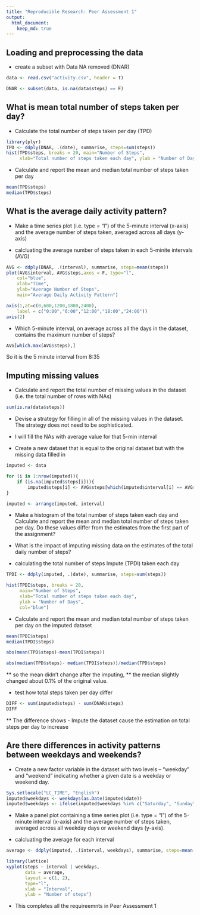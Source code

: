 ```yaml
---
title: "Reproducible Research: Peer Assessment 1"
output: 
  html_document:
    keep_md: true
---
```



## Loading and preprocessing the data
* create a subset with Data NA removed (DNAR)

```r
data <- read.csv("activity.csv", header = T)

DNAR <- subset(data, is.na(data$steps) == F)
```

## What is mean total number of steps taken per day?

* Calculate the total number of steps taken per day (TPD)

```r
library(plyr)
TPD <- ddply(DNAR, .(date), summarise, steps=sum(steps))
hist(TPD$steps, breaks = 20, main="Number of Steps", 
     xlab="Total number of steps taken each day", ylab = "Number of Days", col="blue")
```

* Calculate and report the mean and median total number of steps taken per day

```r
mean(TPD$steps)
median(TPD$steps)
```


## What is the average daily activity pattern?

* Make a time series plot (i.e. type = "l") of the 5-minute interval (x-axis) and the average number of steps taken, averaged across all days (y-axis)

* calcluating the average number of steps taken in each 5-minite intervals (AVG)

```r
AVG <- ddply(DNAR, .(interval), summarise, steps=mean(steps))
plot(AVG$interval, AVG$steps,axes = F, type="l", 
    col="blue", 
    xlab="Time", 
    ylab="Average Number of Steps",
    main="Average Daily Activity Pattern")

axis(1,at=c(0,600,1200,1800,2400), 
    label = c("0:00","6:00","12:00","18:00","24:00"))
axis(2)
```

* Which 5-minute interval, on average across all the days in the dataset, contains the maximum number of steps?

```r
AVG[which.max(AVG$steps),]
```

So it is the 5 minute interval from 8:35

## Imputing missing values

* Calculate and report the total number of missing values in the dataset (i.e. the total number of rows with NAs)

```r
sum(is.na(data$steps))
```

* Devise a strategy for filling in all of the missing values in the dataset. The strategy does not need to be sophisticated.

* I will fill the NAs with average value for that 5-min interval

* Create a new dataset that is equal to the original dataset but with the missing data filled in

```r
imputed <- data

for (i in 1:nrow(imputed)){
    if (is.na(imputed$steps[i])){
        imputed$steps[i] <- AVG$steps[which(imputed$interval[i] == AVG$interval)]}
}

imputed <- arrange(imputed, interval)
```

* Make a histogram of the total number of steps taken each day and Calculate and report the mean and median total number of steps taken per day. Do these values differ from the estimates from the first part of the assignment? 
* What is the impact of imputing missing data on the estimates of the total daily number of steps?

* calculating the total number of steps Impute (TPDI) taken each day

```r
TPDI <- ddply(imputed, .(date), summarise, steps=sum(steps))

hist(TPDI$steps, breaks = 20, 
     main="Number of Steps", 
     xlab="Total number of steps taken each day", 
     ylab = "Number of Days", 
     col="blue")
```

* Calculate and report the mean and median total number of steps taken per day on the imputed dataset

```r
mean(TPDI$steps)
median(TPDI$steps)

abs(mean(TPD$steps)-mean(TPDI$steps))

abs(median(TPD$steps)- median(TPDI$steps))/median(TPD$steps)
```

** so the mean didn't change after the imputing, 
** the median slightly changed about 0.1% of the original value.


* test how total steps taken per day differ

```r
DIFF <- sum(imputed$steps) - sum(DNAR$steps)
DIFF
```

** The difference shows - Impute the dataset cause the estimation on total steps per day to increase

## Are there differences in activity patterns between weekdays and weekends?

* Create a new factor variable in the dataset with two levels -- "weekday" and "weekend" indicating whether a given date is a weekday or weekend day.

```r
Sys.setlocale("LC_TIME", "English") 
imputed$weekdays <- weekdays(as.Date(imputed$date))
imputed$weekdays <- ifelse(imputed$weekdays %in% c("Saturday", "Sunday"),"weekend", "weekday")
```
* Make a panel plot containing a time series plot (i.e. type = "l") of the 5-minute interval (x-axis) and the average number of steps taken, averaged across all weekday days or weekend days (y-axis).

* calcluating the average for each interval

```r
average <- ddply(imputed, .(interval, weekdays), summarise, steps=mean(steps))

library(lattice)
xyplot(steps ~ interval | weekdays, 
       data = average, 
       layout = c(1, 2), 
       type="l", 
       xlab = "Interval", 
       ylab = "Number of steps")
```
* This completes all the requireemnts in Peer Assessment 1

